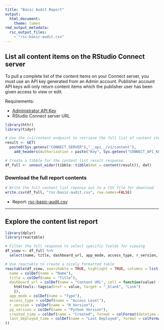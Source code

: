 ```yaml
---
title: "Basic Audit Report"
output: 
  html_document:
    theme: lumen
rmd_output_metadata:
  rsc_output_files:
    - "rsc-basic-audit.csv"
---
```


## List all content items on the RStudio Connect server

To pull a complete list of the content items on your Connect server, you must use an API key generated from an Admin account. Publisher account API keys will only return content items which the publisher user has been given access to view or edit.

Requirements:

- [Administrator API Key](https://docs.rstudio.com/connect/user/api-keys/#api-keys-creating){target="_blank"}
- RStudio Connect server URL

```r
library(httr)
library(tidyr)

# Use the /v1/content endpoint to retrieve the full list of content items
result <- GET(
  paste0(Sys.getenv("CONNECT_SERVER"),"__api__/v1/content"),
    add_headers(Authorization = paste("Key", Sys.getenv("CONNECT_API_KEY"))))

# Create a tibble for the content list result response
df_full <- unnest_wider(tibble::tibble(dat = content(result)), dat) 
```

### Download the full report contents

```r

# Write the full content list reponse out to a CSV file for download
write.csv(df_full, "rsc-basic-audit.csv", row.names=FALSE)
```

- Report: [rsc-basic-audit.csv](rsc-basic-audit.csv)

---

## Explore the content list report

```r
library(dplyr)
library(reactable)

# Filter the full response to select specific fields for viewing
df_view <- df_full %>%
  select(name, title, dashboard_url, app_mode, access_type, r_version, py_version, created_time, last_deployed_time)

# Use reactable to create a nicely formatted table
reactable(df_view, searchable = TRUE, highlight = TRUE, columns = list(
  name = colDef(name = "Name"),
  title = colDef(name = "Title"),
  dashboard_url = colDef(name = "Content URL", cell = function(value) {
    htmltools::tags$a(href = value, target = "_blank", "Link")
    }),
  app_mode = colDef(name = "Type"),
  access_type = colDef(name = "Access Level"),
  r_version = colDef(name = "R Version"),
  py_version = colDef(name = "Python Version"),
  created_time = colDef(name = "Created", format = colFormat(datetime = TRUE)),
  last_deployed_time = colDef(name = "Last Deployed", format = colFormat(datetime = TRUE))
))
```
